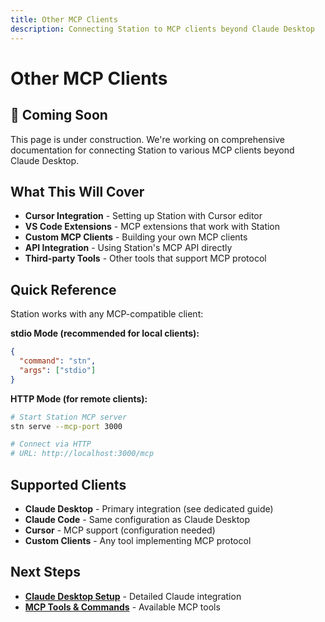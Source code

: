 ```yaml
---
title: Other MCP Clients
description: Connecting Station to MCP clients beyond Claude Desktop
---
```


# Other MCP Clients

## 🚧 Coming Soon

This page is under construction. We're working on comprehensive documentation for connecting Station to various MCP clients beyond Claude Desktop.

## What This Will Cover

- **Cursor Integration** - Setting up Station with Cursor editor
- **VS Code Extensions** - MCP extensions that work with Station
- **Custom MCP Clients** - Building your own MCP clients
- **API Integration** - Using Station's MCP API directly
- **Third-party Tools** - Other tools that support MCP protocol

## Quick Reference

Station works with any MCP-compatible client:

**stdio Mode (recommended for local clients):**
```json
{
  "command": "stn",
  "args": ["stdio"]
}
```

**HTTP Mode (for remote clients):**
```bash
# Start Station MCP server
stn serve --mcp-port 3000

# Connect via HTTP
# URL: http://localhost:3000/mcp
```

## Supported Clients

- **Claude Desktop** - Primary integration (see dedicated guide)
- **Claude Code** - Same configuration as Claude Desktop
- **Cursor** - MCP support (configuration needed)
- **Custom Clients** - Any tool implementing MCP protocol

## Next Steps

- **[Claude Desktop Setup](/station/en/mcp/claude-desktop)** - Detailed Claude integration
- **[MCP Tools & Commands](/station/en/mcp/tools)** - Available MCP tools